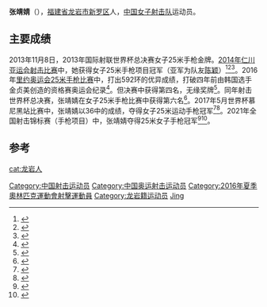 '''张靖婧'''（{{bd|1988年|12月3日||}}），[[福建省|福建省]][[龙岩市|龙岩市]][[新罗区|新罗区]]人，[[中国国家射击队|中国女子射击队]]运动员。

==主要成绩==
2013年11月8日，2013年国际射联世界杯总决赛女子25米手枪金牌。[[2014年仁川亚运会|2014年仁川亚运会]][[2014年亞洲運動會射擊比賽|射击比赛]]中，她获得女子25米手枪项目冠军（亚军为队友[[陳穎_(射擊運動員)|陈颖]]）<ref>{{cite news |title=龙岩26岁张靖婧亚运夺手枪金牌 打败2位奥运冠军_新浪福建城事 |url=http://fj.sina.com.cn/news/m/2014-09-24/083367622.html |accessdate=2021-07-30 |work=新浪网 |archive-date=2021-07-30 |archive-url=https://web.archive.org/web/20210730083914/http://fj.sina.com.cn/news/m/2014-09-24/083367622.html |dead-url=no }}</ref><ref>{{cite news |title=张靖婧连夺两大赛冠军 扛起中国女子手枪新旗帜 |url=http://www.chinanews.com/ty/2014/09-22/6617930.shtml |accessdate=2021-07-30 |work=[[中国新闻网|中国新闻网]] |archive-date=2021-07-30 |archive-url=https://web.archive.org/web/20210730083756/http://www.chinanews.com/ty/2014/09-22/6617930.shtml |dead-url=no }}</ref><ref>{{cite news |title=张靖婧射落亚运金牌  新科冠军大呼意外 |url=http://sportsonline.com.cn/n/2014/0922/c387408-25711446.html |accessdate=2021-07-30 |work=人民网 |agency=人民网 |archive-date=2021-07-30 |archive-url=https://web.archive.org/web/20210730085318/http://sportsonline.com.cn/n/2014/0922/c387408-25711446.html |dead-url=no }}</ref>。2016年[[里约奥运会|里约奥运会]][[2016年夏季奥林匹克运动会射击女子25米手枪比赛|25米手枪比赛]]中，打出592环的优异成绩，打破四年前由韩国选手金贞美创造的资格赛奥运会纪录<ref>{{cite news |title=女子25米手枪张靖婧破纪录晋级 陈颖无缘半决赛--体育--人民网 |url=http://sports.people.com.cn/2016rio/n1/2016/0810/c402593-28624046.html |accessdate=2021-08-09 |work=人民网 |agency=人民网 |archive-date=2021-08-09 |archive-url=https://web.archive.org/web/20210809065230/http://sports.people.com.cn/2016rio/n1/2016/0810/c402593-28624046.html |dead-url=no }}</ref>。但决赛中获得第四名，无缘奖牌<ref>{{cite web|url=http://sports.sina.com.cn/others/shoot/2016-08-10/doc-ifxutfpc4948710.shtml|title=教练：张靖婧主要输给了自己 她还是比较紧张|publisher=新浪体育|date=2016-08-10|accessdate=2016-08-10|archive-date=2017-03-05|archive-url=https://web.archive.org/web/20170305001450/http://sports.sina.com.cn/others/shoot/2016-08-10/doc-ifxutfpc4948710.shtml}}</ref>。同年射击世界杯总决赛，张靖婧在女子25米手枪比赛中获得第六名<ref>{{cite news |title=射击世界杯总决赛李越宏摘银牌 张靖婧无缘三甲 |url=http://sports.sina.com.cn/others/shoot/2016-10-08/doc-ifxwrhpn9284320.shtml |accessdate=2021-07-30 |work=新浪网 |date=2016-10-08 |archive-date=2021-07-30 |archive-url=https://web.archive.org/web/20210730083934/http://sports.sina.com.cn/others/shoot/2016-10-08/doc-ifxwrhpn9284320.shtml |dead-url=no }}</ref>。2017年5月世界杯慕尼黑站比赛中，张靖婧以36中的成绩，夺得女子25米运动手枪冠军<ref>{{cite news |title=张靖婧25米手枪夺冠 射击世界杯两站获1金1银 |url=http://sports.sina.com.cn/others/shoot/2017-05-20/doc-ifyfkqks4367344.shtml |accessdate=2021-07-30 |work=新浪网 |date=2017-05-20 |archive-date=2021-07-30 |archive-url=https://web.archive.org/web/20210730083447/http://sports.sina.com.cn/others/shoot/2017-05-20/doc-ifyfkqks4367344.shtml |dead-url=no }}</ref><ref>{{cite news |title=世界杯慕尼黑站张靖婧夺冠 秦钟午刷新世界纪录 |url=http://sports.sina.com.cn/others/shoot/2017-05-22/doc-ifyfkqwe0540055.shtml |accessdate=2021-07-30 |work=[[新浪网|新浪网]] |date=2017-05-22 |archive-date=2021-07-30 |archive-url=https://web.archive.org/web/20210730083445/http://sports.sina.com.cn/others/shoot/2017-05-22/doc-ifyfkqwe0540055.shtml |dead-url=no }}</ref>。2021年全国射击锦标赛（手枪项目）中，张靖婧夺得25米女子手枪冠军<ref>{{cite news |title=全国射击锦标赛(手枪项目) 张靖婧25米手枪夺冠 |url=https://sports.sina.com.cn/others/shoot/2021-05-26/doc-ikmxzfmm4805783.shtml |accessdate=2021-07-30 |work=新浪网 |date=2021-05-26 |archive-date=2021-07-30 |archive-url=https://web.archive.org/web/20210730083443/https://sports.sina.com.cn/others/shoot/2021-05-26/doc-ikmxzfmm4805783.shtml |dead-url=no }}</ref><ref>{{cite news|title=全国射击锦标赛闽将张靖婧25米手枪项目夺冠|url=http://fjnews.fjsen.com/2021-05/31/content_30741831.htm|accessdate=2021-07-30|work=东南网|archive-date=2021-07-30|archive-url=https://web.archive.org/web/20210730095127/http://fjnews.fjsen.com/2021-05/31/content_30741831.htm|dead-url=no}}</ref>。

==参考==
{{reflist}}

{{DEFAULTSORT:Zhang Jingjing}}
[[Category:中国射击运动员|Category:中国射击运动员]]
[[Category:中国奥运射击运动员|Category:中国奥运射击运动员]]
[[Category:2016年夏季奧林匹克運動會射擊運動員|Category:2016年夏季奧林匹克運動會射擊運動員]]
[[Category:龙岩籍运动员|Category:龙岩籍运动员]]
[[Category:张姓|Jing]]
[[cat:龙岩人|cat:龙岩人]]